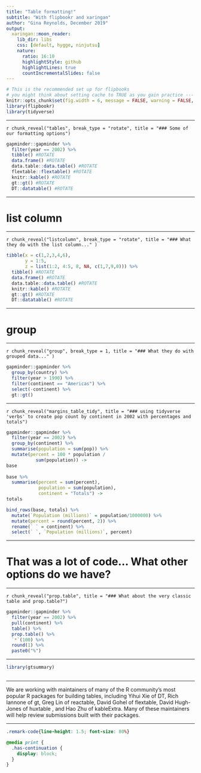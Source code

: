 ```yaml
---
title: "Table formatting!"
subtitle: "With flipbookr and xaringan"
author: "Gina Reynolds, December 2019"
output:
  xaringan::moon_reader:
    lib_dir: libs
    css: [default, hygge, ninjutsu]
    nature:
      ratio: 16:10
      highlightStyle: github
      highlightLines: true
      countIncrementalSlides: false
---
```




```r
# This is the recommended set up for flipbooks
# you might think about setting cache to TRUE as you gain practice --- building flipbooks from scratch can be time consuming
knitr::opts_chunk$set(fig.width = 6, message = FALSE, warning = FALSE, comment = "", cache = F, dev = "svg", fig.ext = "svg")
library(flipbookr)
library(tidyverse)
```








---



`r chunk_reveal("tables", break_type = "rotate", title = "### Some of our formatting options")`

```r
gapminder::gapminder %>% 
  filter(year == 2002) %>% 
  tibble() #ROTATE
  data.frame() #ROTATE
  data.table::data.table() #ROTATE
  flextable::flextable() #ROTATE
  knitr::kable() #ROTATE
  gt::gt() #ROTATE
  DT::datatable() #ROTATE
```



---

# list column

---

`r chunk_reveal("listcolumn", break_type = "rotate", title = "### What they do with the list column..." )`

```r
tibble(x = c(1,2,3,4,6),
       y = 1:5,
       z = list(1:2, 4:5, 8, NA, c(1,7,9,0))) %>% 
  tibble() #ROTATE
  data.frame() #ROTATE
  data.table::data.table() #ROTATE
  knitr::kable() #ROTATE
  gt::gt() #ROTATE
  DT::datatable() #ROTATE
```

---

# group

---

`r chunk_reveal("group", break_type = 1, title = "### What they do with grouped data..." )`

```r
gapminder::gapminder %>%
  group_by(country) %>% 
  filter(year > 1990) %>% 
  filter(continent == "Americas") %>% 
  select(-continent) %>% 
  gt::gt()
```



---

`r chunk_reveal("margins_table_tidy", title = "### using tidyverse 'verbs' to create pop count by continent in 2002 with percentages and totals")`



```r
gapminder::gapminder %>% 
  filter(year == 2002) %>% 
  group_by(continent) %>% 
  summarise(population = sum(pop)) %>% 
  mutate(percent = 100 * population / 
           sum(population)) ->
base
  
base %>% 
  summarise(percent = sum(percent), 
            population = sum(population),
            continent = "Totals") ->
totals

bind_rows(base, totals) %>% 
  mutate(`Population (millions)` = population/1000000) %>% 
  mutate(percent = round(percent, 2)) %>% 
  rename(` ` = continent) %>% 
  select(` `, `Population (millions)`, percent)
```


---

# That was a lot of code... What other options do we have?


---

`r chunk_reveal("prop.table", title = "### What about the very classic table and prop.table?")`

```r
gapminder::gapminder %>% 
  filter(year == 2002) %>% 
  pull(continent) %>% 
  table() %>% 
  prop.table() %>% 
  `*`(100) %>% 
  round(1) %>% 
  paste0("%")
```

---


```r
library(gtsummary)



```



---


We are working with maintainers of many of the R community’s most popular R packages for building tables, including Yihui Xie of DT, Rich Iannone of gt, Greg Lin of reactable, David Gohel of flextable, David Hugh-Jones of huxtable , and Hao Zhu of kableExtra. Many of these maintainers will help review submissions built with their packages.


---



```css
.remark-code{line-height: 1.5; font-size: 80%}

@media print {
  .has-continuation {
    display: block;
  }
}
```
